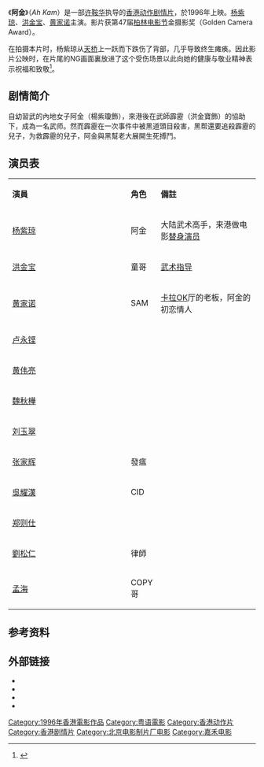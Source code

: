 {{Infobox Film
| name             = 阿金
| original_name    = Ah Kam
| image            = Story of a Stuntwoman.jpg
| caption          = 海报
| director         = [[许鞍华|许鞍华]]
| producer         = [[邹文怀|邹文怀]]<br />[[刘大伟|刘大伟]]<br />[[禤嘉珍|禤嘉珍]]
| writer           = [[陈建忠|陈建忠]]<br />[[陈文强|陈文强]]
| narrator         = 
| starring         = [[杨紫琼|杨紫琼]]<br />[[洪金宝|洪金宝]]<br />[[黄家诺|黄家诺]]
| music            = [[大友良英|大友良英]]
| cinematography   = [[林国华|林国华]]
| editing          = [[黄义顺|黄义顺]]
| studio           = {{flagicon|CHN}} [[北京电影制片厂|北京电影制片厂]]
| distributor      = {{HKG-1959}} 嘉禾影视制作有限公司
| released         = {{HKG-1959}} 1996年10月10日
| rate             = 
| runtime          = 95 分钟
| country          = {{HKG-1959}}<br />{{flagicon|CHN}}
| language         = [[粤语|粤语]]
| imdb_id          = tt0115485
| amg_id           = 
| budget           = 
| gross            = 1169万港币
| preceded_by      = 
| followed_by      = 
| cn_name  = 
| tw_name  = 
| hk_name  = 
}}
《'''阿金'''》（''Ah Kam''）是一部[[许鞍华|许鞍华]]执导的[[香港動作電影|香港动作剧情片]]，於1996年上映。[[杨紫琼|杨紫琼]]、[[洪金宝|洪金宝]]、[[黄家诺|黄家诺]]主演。影片获第47届[[柏林电影节|柏林电影节]]金摄影奖（Golden Camera Award）。

在拍摄本片时，杨紫琼从[[天桥|天桥]]上一跃而下跌伤了背部，几乎导致终生瘫痪。因此影片公映时，在片尾的NG画面裏放进了这个受伤场景以此向她的健康与敬业精神表示祝福和致敬<ref>{{Cite web |url=http://movie.mtime.com/10057/behind_the_scene.html#menu |title=幕后花絮 |access-date=2012-03-12 |archive-url=https://web.archive.org/web/20120416003944/http://movie.mtime.com/10057/behind_the_scene.html#menu |archive-date=2012-04-16 |dead-url=yes }}</ref>。

== 剧情简介 ==
自幼習武的內地女子阿金（楊紫瓊飾），來港後在武師霹靂（洪金寶飾）的協助下，成為一名武师。然而霹靂在一次事件中被黑道頭目殺害，黑帮還要追殺霹靂的兒子，为救霹靂的兒子，阿金與黑幫老大展開生死搏鬥。

== 演员表 ==
{|class="wikitable" width="57%"
|- style="background:cornflowerblue; color:white" align=center
|'''演員'''||style="width:10%"|'''角色'''||style="width:40%"|'''備註'''
|-
| [[杨紫琼|杨紫琼]] ||阿金||大陆武术高手，来港做电影[[替身演员|替身演员]]
|-
| [[洪金宝|洪金宝]] ||童哥||[[武术指导|武术指导]]
|-
|[[黄家诺|黄家诺]]||SAM||[[卡拉OK|卡拉OK]]厅的老板，阿金的初恋情人
|-
|[[卢永铿|卢永铿]]||||
|-
|[[黄伟亮|黄伟亮]]||||
|-
|[[魏秋樺|魏秋樺]]||||
|-
|[[刘玉翠|刘玉翠]]||||
|-
|[[张家辉|张家辉]]||發瘟||
|-
|[[吳耀漢|吳耀漢]]||CID||
|-
|[[郑则仕|郑则仕]]||||
|-
|[[劉松仁|劉松仁]]|| 律師||
|-
| [[孟海_(演員)|孟海]]||COPY哥||
|}

== 参考资料 ==
{{reflist}}

== 外部链接 ==
*{{Mtime|10057|阿金}}
*{{douban}}
*{{hkmdb title|8210}}
*{{imdb title|tt0115485|阿金}}

{{張家輝}}
{{许鞍华}}
{{DEFAULTSORT:Ah Kam}}
[[Category:1996年香港電影作品|Category:1996年香港電影作品]]
[[Category:粤语電影|Category:粤语電影]]
[[Category:香港动作片|Category:香港动作片]]
[[Category:香港剧情片|Category:香港剧情片]]
[[Category:北京电影制片厂电影|Category:北京电影制片厂电影]]
[[Category:嘉禾电影|Category:嘉禾电影]]